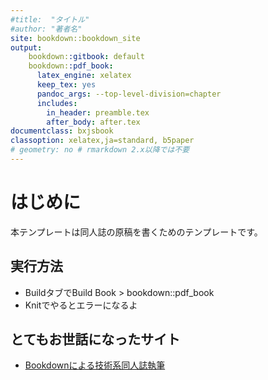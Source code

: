 ```yaml
---
#title:  "タイトル"
#author: "著者名"
site: bookdown::bookdown_site
output: 
    bookdown::gitbook: default
    bookdown::pdf_book:
      latex_engine: xelatex
      keep_tex: yes
      pandoc_args: --top-level-division=chapter
      includes: 
        in_header: preamble.tex
        after_body: after.tex
documentclass: bxjsbook
classoption: xelatex,ja=standard, b5paper
# geometry: no # rmarkdown 2.x以降では不要
---
```

# はじめに {-#hajimeni}

本テンプレートは同人誌の原稿を書くためのテンプレートです。

## 実行方法

* BuildタブでBuild Book > bookdown::pdf_book
* Knitでやるとエラーになるよ

## とてもお世話になったサイト

* [Bookdownによる技術系同人誌執筆](https://teastat.blogspot.com/2019/01/bookdown.html)


